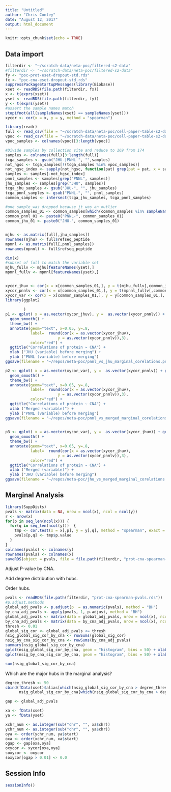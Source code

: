---
title: "Untitled"
author: "Chris Conley"
date: "August 12, 2017"
output: html_document
---

```{r setup, include=FALSE}
knitr::opts_chunk$set(echo = TRUE)
```


## Data import

```{r}
filterdir <- "~/scratch-data/neta-poc/filtered-s2-data"
#filterdir <- "~/scratch-data/neta-poc/filtered-s2-data"
fy <- "poc-prot-eset-dropout-std.rds"
fx <- "poc-cna-eset-dropout-std.rds"
suppressPackageStartupMessages(library(Biobase))
xset <- readRDS(file.path(filterdir, fx))
x <- t(exprs(xset))
yset <- readRDS(file.path(filterdir, fy))
y <- t(exprs(yset))
#assert the sample names match
stopifnot(all(sampleNames(xset) == sampleNames(yset)))
xycor <- cor(x = x, y = y, method = "spearman")
```



```{r}
library(readr)
full <- read_csv(file = "~/scratch-data/neta-poc/cell-paper-table-s2-data/FullProteomeOvarianData.csv")
vpoc <- read_csv(file = "~/scratch-data/neta-poc/cell-paper-table-s2-data/VariableProteomeOvarianData.csv")
vpoc_samples <- colnames(vpoc)[3:length(vpoc)]

#Divide samples by collection site and reduce to 169 from 174
samples <- colnames(full)[3:length(full)]
tcga_samples <- gsub("JHU-|PNNL-", "",samples)
not_hgsc <- tcga_samples[!(tcga_samples %in% vpoc_samples)]
not_hgsc_index <- sapply(not_hgsc, function(pat) grep(pat = pat, x = samples))
samples <- samples[-not_hgsc_index]
pnnl_samples <- samples[grep("PNNL", samples)]
jhu_samples <- samples[grep("JHU", samples)]
tcga_jhu_samples <- gsub("JHU-", "", jhu_samples)
tcga_pnnl_samples <- gsub("PNNL-", "", pnnl_samples)
common_samples <- intersect(tcga_jhu_samples, tcga_pnnl_samples)

#one sample was dropped because it was an outlier
common_samples_01 <- common_samples[which(common_samples %in% sampleNames(xset))]
common_pnnl_01 <- paste0("PNNL-", common_samples_01)
common_jhu_01 <- paste0("JHU-", common_samples_01)


mjhu <- as.matrix(full[,jhu_samples])
rownames(mjhu) <- full$refseq_peptide
mpnnl <- as.matrix(full[,pnnl_samples])
rownames(mpnnl) <- full$refseq_peptide

dim(x)
#subset of full to match the variable set
mjhu_fullv <- mjhu[featureNames(yset),]
mpnnl_fullv <- mpnnl[featureNames(yset),]


xycor_jhuv <- cor(x = x[common_samples_01,], y = t(mjhu_fullv[,common_jhu_01]), method = "spearman")
xycor_pnnlv <- cor(x = x[common_samples_01,], y = t(mpnnl_fullv[,common_pnnl_01]), method = "spearman")
xycor_var <- cor(x = x[common_samples_01,], y = y[common_samples_01,], method = "spearman")
library(ggplot2
        
        )
p1 <- qplot( x = as.vector(xycor_jhuv), y =  as.vector(xycor_pnnlv)) + geom_point(alpha = 0.3) + 
  geom_smooth() + 
  theme_bw() + 
  annotate(geom="text", x=0.05, y=.8, 
           label=  round(cor(x = as.vector(xycor_jhuv),
                       y = as.vector(xycor_pnnlv)),3),
           color="red") + 
  ggtitle("Correlations of protein ~ CNA") + 
  xlab ("JHU (variable) before merging") + 
  ylab ("PNNL (variable) before merging") 
ggsave(filename = "~/repos/neta-poc/pnnl_vs_jhu_marginal_corelations.png", plot = p1)

p2 <- qplot( x = as.vector(xycor_var), y =  as.vector(xycor_pnnlv)) + geom_point(alpha = 0.3) + 
  geom_smooth() + 
  theme_bw() + 
  annotate(geom="text", x=0.05, y=.8, 
           label=  round(cor(x = as.vector(xycor_jhuv),
                       y = as.vector(xycor_pnnlv)),3),
           color="red") + 
  ggtitle("Correlations of protein ~ CNA") + 
  xlab ("Merged (variable)") + 
  ylab ("PNNL (variable) before merging") 
ggsave(filename = "~/repos/neta-poc/pnnl_vs_merged_marginal_corelations.png", plot= p2)
                                                                        

p3 <- qplot( x = as.vector(xycor_var), y =  as.vector(xycor_jhuv)) + geom_point(alpha = 0.3) + 
  geom_smooth() + 
  theme_bw() + 
  annotate(geom="text", x=0.05, y=.8, 
           label=  round(cor(x = as.vector(xycor_jhuv),
                       y = as.vector(xycor_pnnlv)),3),
           color="red") + 
  ggtitle("Correlations of protein ~ CNA") + 
  xlab ("Merged (variable)") + 
  ylab ("JHU (variable) before merging") 
ggsave(filename = "~/repos/neta-poc/jhu_vs_merged_marginal_corelations.png", plot = p3)

```



## Marginal Analysis

```{r, eval = F}
library(SuppDists)
pvals <- matrix(data = NA, nrow = ncol(x), ncol = ncol(y))
r <- nrow(x)
for(p in seq_len(ncol(x))) { 
  for(q in seq_len(ncol(y)))  {
    tmp <- cor.test(x = x[,p], y = y[,q], method = "spearman", exact = F)
    pvals[p,q] <- tmp$p.value 
  }
}
colnames(pvals) <- colnames(y)
rownames(pvals) <- colnames(x)
saveRDS(object = pvals, file = file.path(filterdir, "prot-cna-spearman-pvals.rds"))
```

Adjust P-value by CNA.

Add degree distribution with hubs.

Order hubs. 

```{r}
pvals <- readRDS(file.path(filterdir, "prot-cna-spearman-pvals.rds"))
#p.adjust.methods
global_adj_pvals <- p.adjust(p  = as.numeric(pvals), method = "BH")
by_cna_adj_pvals <- apply(pvals, 1, p.adjust, method = "BH")
global_adj_pvals <- matrix(data = global_adj_pvals, nrow = ncol(x), ncol = ncol(y))
by_cna_adj_pvals <- matrix(data = by_cna_adj_pvals, nrow = ncol(x), ncol = ncol(y))
thresh <- 0.01
global_sig_cor <- global_adj_pvals <= thresh
nsig_global_sig_cor_by_cna <- rowSums(global_sig_cor)
nsig_by_cna_sig_cor_by_cna <- rowSums(by_cna_adj_pvals)
summary(nsig_global_sig_cor_by_cna)
qplot(nsig_global_sig_cor_by_cna, geom = "histogram", bins = 50) + xlab("Significant Correlation by CNA (Global adjustment")
qplot(nsig_by_cna_sig_cor_by_cna, geom = "histogram", bins = 50) + xlab("Significant Correlation by CNA (Adjust within CNA)")
```


```{r}
sum(nsig_global_sig_cor_by_cna)
```


Which are the major hubs in the marginal analysis? 

```{r}
degree_thresh <- 50
cbind(fData(xset)$alias[which(nsig_global_sig_cor_by_cna > degree_thresh)],
      nsig_global_sig_cor_by_cna[which(nsig_global_sig_cor_by_cna > degree_thresh)])
```


```{r}
gap <- global_adj_pvals

xa <- fData(xset)
ya <- fData(yset)

xchr_num <- as.integer(sub("chr", "", xa$chr))
ychr_num <- as.integer(sub("chr", "", ya$chr))
oya <- order(ychr_num, ya$start)
oxa <- order(xchr_num, xa$start)
ogap <- gap[oxa,oya]
oxycor <- xycor[oxa,oya]
soxycor <- oxycor
soxycor[ogap > 0.01] <- 0.0
```

## Session Info

```{r}
sessionInfo()
```